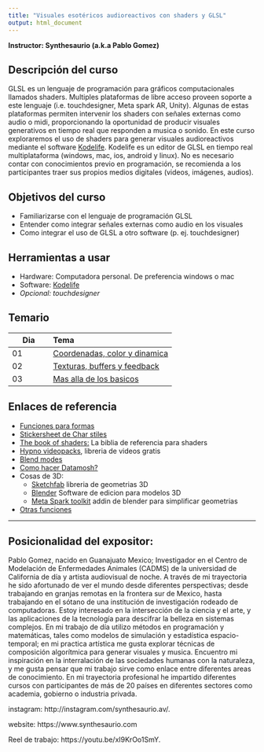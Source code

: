 ```yaml
---
title: "Visuales esotéricos audioreactivos con shaders y GLSL"
output: html_document
---
```

**Instructor: Synthesaurio (a.k.a Pablo Gomez)**


## Descripción del curso

GLSL es un lenguaje de programación para gráficos computacionales llamados shaders. Multiples plataformas de libre acceso proveen soporte a este lenguaje (i.e. touchdesigner, Meta spark AR, Unity). Algunas de estas plataformas permiten intervenir los shaders con señales externas como audio o midi, proporcionando la oportunidad de producir visuales generativos en tiempo real que responden a musica o sonido.
En este curso exploraremos el uso de shaders para generar visuales audioreactivos mediante el software [Kodelife](https://hexler.net/kodelife). Kodelife es un editor de GLSL en tiempo real multiplataforma (windows, mac, ios, android y linux). No es necesario contar con conocimientos previo en programación, se recomienda a los participantes traer sus propios medios digitales (videos, imágenes, audios). 

## Objetivos del curso

- Familiarizarse con el lenguaje de programación GLSL
- Entender como integrar señales externas como audio en los visuales
- Como integrar el uso de GLSL a otro software (p. ej. touchdesigner)

## Herramientas a usar 

- Hardware: Computadora personal. De preferencia windows o mac
- Software: [Kodelife](https://hexler.net/kodelife)
- *Opcional: touchdesigner*

## Temario


| Dia | Tema                          |
|---------|:--------------------------|
| 01  | [Coordenadas, color y dinamica](https://ucdavis.box.com/s/buhe6vg36gxsvzb4g7ztadtcs18hrtrm) |
| 02  | [Texturas, buffers y feedback](https://ucdavis.box.com/s/zmprubcakme1xqku3tzogd9vjzovm6at)  |
| 03  | [Mas alla de los basicos](https://ucdavis.box.com/s/enwvc78kemrqgsjs2ax3hfqmxm0zcj3u)       |


## Enlaces de referencia

  - [Funciones para formas](https://iquilezles.org/articles/distfunctions2d/)
  - [Stickersheet de Char stiles](https://gist.github.com/CharStiles/e6fec016967c6c8fd648aa4b6c0055cc)
  - [The book of shaders:](https://thebookofshaders.com) La biblia de referencia para shaders
  - [Hypno videopacks](https://sleepycircuits.com/latest-video-pack), libreria de videos gratis
  - [Blend modes](https://www.shadertoy.com/view/4tSGWV)
  - [Como hacer Datamosh?](https://interactiveimmersive.io/blog/glsl/datamoshing-in-touchdesigner-part-3/)
  - Cosas de 3D:
    - [Sketchfab](https://sketchfab.com/) libreria de geometrias 3D
    - [Blender](https://www.blender.org/download/) Software de edicion para modelos 3D
    - [Meta Spark toolkit](https://spark.meta.com/learn/articles/creating-and-prepping-assets/toolkit-for-blender) addin de blender para simplificar geometrias
  - [Otras funciones](https://github.com/synthesaurio/visuales-esotericos/blob/main/checkpoints/funciones.glsl)
  
  
-------------------


## Posicionalidad del expositor:

Pablo Gomez, nacido en Guanajuato Mexico; Investigador en el Centro de Modelación de Enfermedades Animales (CADMS) de la universidad de California de día y artista audiovisual de noche. A través de mi trayectoria he sido afortunado de ver el mundo desde diferentes perspectivas; desde trabajando en granjas remotas en la frontera sur de Mexico, hasta trabajando en el sótano de una institución de investigación rodeado de computadoras. Estoy interesado en la intersección de la ciencia y el arte, y las aplicaciones de la tecnología para descifrar la belleza en sistemas complejos. En mi trabajo de día utilizo métodos en programación y matemáticas, tales como modelos de simulación y estadística espacio-temporal; en mi practica artística me gusta explorar técnicas de composición algorítmica para generar visuales y musica. Encuentro mi inspiración en la interralación de las sociedades humanas con la naturaleza, y me gusta pensar que mi trabajo sirve como enlace entre diferentes areas de conocimiento.
En mi trayectoria profesional he impartido diferentes cursos con participantes de más de 20 países en diferentes sectores como academia, gobierno o industria privada. 

instagram: http://instagram.com/synthesaurio.av/. 

website: https://www.synthesaurio.com   

Reel de trabajo: https://youtu.be/xI9KrOo1SmY. 
